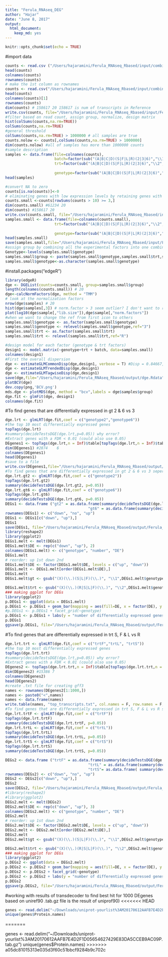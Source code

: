 ```yaml
---
title: "Ferula_RNAseq_DEG"
author: "Hajar"
date: "June 8, 2017"
output: 
  html_document: 
    keep_md: yes
---
```


```r
knitr::opts_chunk$set(echo = TRUE)
```
#import data
```r
counts <- read.csv ("/Users/hajaramini/Ferula_RNAseq_Rbased/input/combined_counts.csv", header=T, check.names = F) 
head(counts)
colnames(counts)
rownames(counts)
# make the 1st column as rownames
counts <- read.csv("/Users/hajaramini/Ferula_RNAseq_Rbased/input/combined_counts.csv", header=T, row.names="target_id")
head(counts)
colnames(counts)[1] 
rownames(counts)
dim(counts) # 158617 20 158617 is num of transcripts in Reference
write.csv(counts, file="/Users/hajaramini/Ferula_RNAseq_Rbased/input/Ferula_RNAseq.coutns.csv")
#filter based on read count, assign group, normalize, design matrix
hist(colSums(counts,na.rm=TRUE))
colSums(counts,na.rm=TRUE)
#general threshold
colSums(counts,na.rm=TRUE) > 1000000 # all samples are true
counts.nolow <- counts[,colSums(counts,na.rm=TRUE) > 1000000]
dim(counts.nolow) #all of samples has more than 1000000 counts
#sample description
samples <- data.frame(file=colnames(counts),
                      batch=factor(sub("(A|B|C|D)(S|F|L|R)(2|3|6)","\\1",colnames(counts))),
                      trt=factor(sub("(A|B|C|D)(S|F|L|R)(2|3|6)","\\2",colnames(counts))),
                    
                      genotype=factor(sub("(A|B|C|D)(S|F|L|R)(2|3|6)","\\3",colnames(counts)))) 
head(samples) 

#convert NA to zero
counts[is.na(counts)]<-0
# eliminating genes with low expression levels by retaining genes with > 10 reads in >= 3 samples
counts.small <-counts[rowSums(counts > 10) >= 3,] 
dim(counts.small) #61234 20 
dim(counts) #158617 20
write.csv(counts.small, file="/Users/hajaramini/Ferula_RNAseq_Rbased/input/Ferula_RNAseq.coutns.small.csv") # use this for other analysis
samples.small <- data.frame(file=colnames(counts.small),                     batch=factor(sub("(A|B|C|D)(S|F|L|R)(2|3|6)","\\1",colnames(counts.small))),
                      trt=factor(sub("(A|B|C|D)(S|F|L|R)(2|3|6)","\\2",colnames(counts.small))),
                    
                      genotype=factor(sub("(A|B|C|D)(S|F|L|R)(2|3|6)","\\3",colnames(counts.small)))) 
head(samples.small)
save(samples.small,file="/Users/hajaramini/Ferula_RNAseq_Rbased/input/Ferula_RNAseq.samples.small.Rdata")
#assign group by combining all the experimental factors into one combined factor
Genotype<-levels(samples.small$genotype)
samples.small$group <- paste(samples.small$genotype,samples.small$trt,samples.small$batch,sep=".")
samples.small$genotype<-as.character(samples.small$genotype)
```

#install.packages("edgeR")
```r
library(edgeR)
dge <- DGEList(counts=counts.small, group=samples.small$group) 
length(colnames(counts.small)) # 20
dge<-calcNormFactors(dge, method = "TMM")
# look at the normalization factors
nrow(dge$samples) # 20 
hist(dge$samples[,3]) # norm.factor > 3 seem outlier? I don't want to remove sample 
plot(log10(dge$sample[,"lib.size"]),dge$sample[,"norm.factors"]) 
#when we want to change the ref from first icon to others
samples.small$genotype <- as.factor(samples.small$genotype)
samples.small$genotype <- relevel(samples.small$genotype,ref="3")
samples.small$trt <- as.factor(samples.small$trt)
samples.small$trt <- relevel(samples.small$trt,ref="R")

#design model for each factor (genotype & trt factors)
design1 <- model.matrix(~genotype+trt + batch, data=samples.small)
colnames(design1)
#First the overall dispersion
dge <- estimateGLMCommonDisp(dge,design1, verbose = T) #Disp = 0.84667, BCV =  0.9201 
dge <- estimateGLMTrendedDisp(dge,design1)
dge <- estimateGLMTagwiseDisp(dge,design1)
save(dge,file="/Users/hajaramini/Ferula_RNAseq_Rbased/output/dge.Rdata")
plotBCV(dge)
dev.copy(png,'BCV.png')
mds.dge <- plotMDS(dge, method = "bcv",labels = dge$samples$group)
dge.fit <- glmFit(dge, design1)
colnames(dge.fit)
```

#To find genes that are differentially expressed in gt 2 & 6 vs 3

```r
dge.lrt <- glmLRT(dge.fit,coef = c("genotype2","genotype6"))
#the top 10 most differentially expressed genes
topTags(dge.lrt)
#summary(decideTestsDGE(dge.lrt,p=0.05)) why error?
#Extract genes with a FDR < 0.01 (could also use 0.05)
DEgenes1 <- topTags(dge.lrt,n = Inf)$table[topTags(dge.lrt,n = Inf)$table$FDR<0.05,]
dim(DEgenes1) #2874    6
colnames(DEgenes1)
head(DEgenes1)
#save to a file
write.csv(DEgenes1,file="/Users/hajaramini/Ferula_RNAseq_Rbased/output/Ferula_RNAseq.DEgenes1.csv")
#To find genes that are differentially expressed in gt 2 & 6 vs 3 seperately
dge.lrt.gt2 <- glmLRT(dge.fit,coef = c("genotype2"))
topTags(dge.lrt.gt2)
summary(decideTestsDGE(dge.lrt.gt2, p=0.05))
dge.lrt.gt6 <- glmLRT(dge.fit,coef = c("genotype6"))
topTags(dge.lrt.gt6)
summary(decideTestsDGE(dge.lrt.gt6, p=0.05))
DEGs1 <- data.frame ("gt2" = as.data.frame(summary(decideTestsDGE(dge.lrt.gt2, p=0.05)))$Freq,
                                     "gt6" = as.data.frame(summary(decideTestsDGE(dge.lrt.gt6, p=0.05)))$Freq)
rownames(DEGs1) <- c("down", "no", "up")
DEGs1 <- DEGs1[c("down", "up"),]
DEGs1
save(DEGs1, file="/Users/hajaramini/Ferula_RNAseq_Rbased/output/Ferula_RNAseq.DEGs1.Rdata")
library(reshape2)
library(ggplot2)
DEGs1.melt <- melt(DEGs1)
DEGs1.melt$DE <- rep(c("down", "up"), 2)
colnames(DEGs1.melt) <- c("genotype", "number", "DE")
DEGs1.melt
# reorder: up 1st down 2nd 
DEGs1.melt$DE <- factor(DEGs1.melt$DE, levels = c("up", "down"))
DEGs1.melt <- DEGs1.melt[order(DEGs1.melt$DE),]
DEGs1.melt
DEGs1.melt$gt <- gsub("(X)(\\.)(S|L|F)(\\.)", "\\1",DEGs1.melt$genotype)

DEGs1.melt$trt <- gsub("(X)(\\.)(R|S|L|F)(\\.)", "\\2",DEGs1.melt$genotype)
### making ggplot for DEGs
library(ggplot2)
p.DEGs1 <- ggplot(data = DEGs1.melt)
p.DEGs1 <- p.DEGs1 + geom_bar(mapping = aes(fill=DE, x = factor(DE), y = number) , stat= "identity")
#p.DEGs1 <- p.DEGs1 + facet_grid(~genotype) 
p.DEGs1 <- p.DEGs1 + labs(y = "number of differentially expressed genes", x = "")
p.DEGs1
ggsave(p.DEGs1, file="/Users/hajaramini/Ferula_RNAseq_Rbased/output/Ferula_RNAseq.p.DEG1.png")
```

#To find genes that are differentially expressed in trt S, F & L vs R 

```r
dge.lrt.trt <- glmLRT(dge.fit,coef = c("trtF","trtL", "trtS"))
#the top 10 most differentially expressed genes
topTags(dge.lrt.trt)
#summary(decideTestsDGE(dge.lrt,p=0.05)) why error?
#Extract genes with a FDR < 0.01 (could also use 0.05)
DEgenes2 <- topTags(dge.lrt.trt,n = Inf)$table[topTags(dge.lrt.trt,n = Inf)$table$FDR<0.05,]
dim(DEgenes2) #15386 7
colnames(DEgenes2)
head(DEgenes2)
#create .txt file for creating gff3
names <- rownames(DEgenes2[1:1000,])
names <- paste0("<",names)
names <- data.frame(names)
write.table(names, "top_transcripts.txt", col.names = F, row.names = F, quote = F)
#To find genes that are differentially expressed in trt S, F & L vs R seperately
dge.lrt.trtF <- glmLRT(dge.fit,coef = c("trtF"))
topTags(dge.lrt.trtF)
summary(decideTestsDGE(dge.lrt.trtF, p=0.05))
dge.lrt.trtL <- glmLRT(dge.fit,coef = c("trtL"))
topTags(dge.lrt.trtL)
summary(decideTestsDGE(dge.lrt.trtL, p=0.05))
dge.lrt.trtS <- glmLRT(dge.fit,coef = c("trtS"))
topTags(dge.lrt.trtS)
summary(decideTestsDGE(dge.lrt.trtS, p=0.05))

DEGs2 <- data.frame ("trtF" = as.data.frame(summary(decideTestsDGE(dge.lrt.trtF, p=0.05)))$Freq,
                                     "trtL" = as.data.frame(summary(decideTestsDGE(dge.lrt.trtL, p=0.05)))$Freq,
                                     "trtS"= as.data.frame( summary(decideTestsDGE(dge.lrt.trtS, p=0.05)))$Freq)
rownames(DEGs2) <- c("down", "no", "up")
DEGs2 <- DEGs2[c("down", "up"),]
DEGs2
save(DEGs2, file="/Users/hajaramini/Ferula_RNAseq_Rbased/output/Ferula_RNAseq.DEGs2.Rdata")
#library(reshape2)
#library(ggplot2)
DEGs2.melt <- melt(DEGs2)
DEGs2.melt$DE <- rep(c("down", "up"), 3)
colnames(DEGs2.melt) <- c("genotype", "number", "DE")
DEGs2.melt
# reorder: up 1st down 2nd 
DEGs2.melt$DE <- factor(DEGs2.melt$DE, levels = c("up", "down"))
DEGs2.melt <- DEGs2.melt[order(DEGs2.melt$DE),]
DEGs2.melt
DEGs2.melt$gt <- gsub("(X)(\\.)(S|L|F)(\\.)", "\\1",DEGs2.melt$genotype)

DEGs2.melt$trt <- gsub("(X)(\\.)(R|S|L|F)(\\.)", "\\2",DEGs2.melt$genotype)
### making ggplot for DEGs
library(ggplot2)
p.DEGs2 <- ggplot(data = DEGs2.melt)
p.DEGs2 <- p.DEGs2 + geom_bar(mapping = aes(fill=DE, x = factor(DE), y = number) , stat= "identity")
p.DEGs2 <- p.DEGs2 + facet_grid(~genotype) 
p.DEGs2 <- p.DEGs2 + labs(y = "number of differentially expressed genes", x = "")
p.DEGs2
ggsave(p.DEGs2, file="/Users/hajaramini/Ferula_RNAseq_Rbased/output/Ferula_RNAseq.p.DEG2.png")

```

#working with results of transdecoder to find best hit for 1000 DEgenes based on uniref90 .tab.gz file is the result of uniprof90)
<<<<<<< HEAD
```r
genes <- read.delim("~/Downloads/uniprot-yourlist%3AM20170612AAFB7E4D2F1D05654627429E83DA5CCEB9AC09P.tab.gz")
unique(genes$Protein.names)
```
=======

genes <- read.delim("~/Downloads/uniprot-yourlist%3AM20170612AAFB7E4D2F1D05654627429E83DA5CCEB9AC09P.tab.gz")
unique(genes$Protein.names)
>>>>>>> a05dc81015313e035d3f60c51bbcf9284b9c702c
